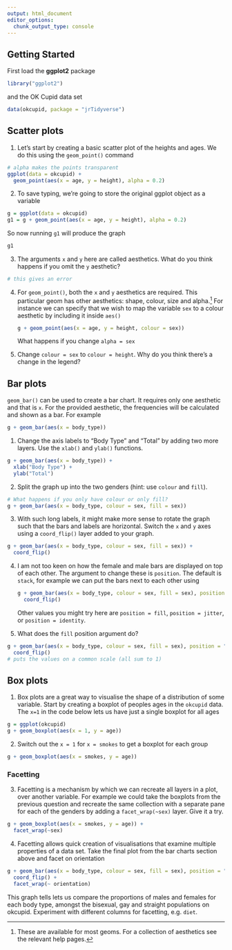 ```yaml
---
output: html_document
editor_options: 
  chunk_output_type: console
---
```

## Getting Started

First load the __ggplot2__ package
```r
library("ggplot2")
```
and the OK Cupid data set
```r
data(okcupid, package = "jrTidyverse")
```

## Scatter plots

1. Let's start by creating a basic scatter plot of the heights and ages. We do this using the `geom_point()` command

```r
# alpha makes the points transparent
ggplot(data = okcupid) + 
  geom_point(aes(x = age, y = height), alpha = 0.2)
```

2. To save typing, we're going to store the original ggplot object as a variable

```r
g = ggplot(data = okcupid)
g1 = g + geom_point(aes(x = age, y = height), alpha = 0.2)
```

So now running `g1` will produce the graph
```r
g1
```

3. The arguments `x` and `y` here are called aesthetics. What do you think happens if you omit the `y` aesthetic?

```r
# this gives an error
```

4. For `geom_point()`, both the `x` and `y` aesthetics are required. This particular geom has other aesthetics: shape, colour, size and alpha.^[These are available for most geoms. For a collection of aesthetics see the relevant help pages.]  For instance we can specify that we wish to map the variable `sex` to a colour aesthetic by including it inside `aes()`

    ```r
    g + geom_point(aes(x = age, y = height, colour = sex))
    ```
    What happens if you change `alpha = sex`
    
5. Change `colour = sex` to `colour = height`. Why do you think there's a change in the legend?

## Bar plots

`geom_bar()` can be used to create a bar chart. It requires only one aesthetic and that is `x`. For the provided aesthetic, the frequencies will be calculated and shown as a bar. For example

```r
g + geom_bar(aes(x = body_type))
```

1. Change the axis labels to "Body Type" and "Total" by adding two more layers. Use the `xlab()` and `ylab()` functions. 

```r
g + geom_bar(aes(x = body_type)) + 
  xlab("Body Type") + 
  ylab("Total")
```

2. Split the graph up into the two genders (hint: use `colour` and `fill`). 

```r
# What happens if you only have colour or only fill?
g + geom_bar(aes(x = body_type, colour = sex, fill = sex))
```

3. With such long labels, it might make more sense to rotate the graph such that the bars and labels are horizontal. Switch the `x` and `y` axes using a `coord_flip()` layer added to your graph.

```r
g + geom_bar(aes(x = body_type, colour = sex, fill = sex)) + 
  coord_flip()
```

4. I am not too keen on how the female and male bars are displayed on top of each other. The argument to change these is `position`.  The default is `stack`, for example we can put the bars next to each other using 

    ```r
    g + geom_bar(aes(x = body_type, colour = sex, fill = sex), position = "dodge") + 
      coord_flip()
    ```

    Other values you might try here are `position = fill`, `position = jitter`, or `position = identity`. 

5. What does the `fill` position argument do?

```r
g + geom_bar(aes(x = body_type, colour = sex, fill = sex), position = "fill") + 
  coord_flip()
# puts the values on a common scale (all sum to 1)
```

## Box plots

1. Box plots are a great way to visualise the shape of a distribution of some variable. Start by creating a boxplot of peoples ages in the `okcupid` data. The `x=1` in the code below lets us have just a single boxplot for all ages 

```r
g = ggplot(okcupid) 
g + geom_boxplot(aes(x = 1, y = age))
```

2. Switch out the `x = 1` for `x = smokes` to get a boxplot for each group

```r
g + geom_boxplot(aes(x = smokes, y = age))
```

### Facetting

3. Facetting is a mechanism by which we can recreate all layers in a plot, over another variable. For example we could take the boxplots from the previous question and recreate the same collection with a separate pane for each of the genders by adding a `facet_wrap(~sex)` layer. Give it a try.

```r
g + geom_boxplot(aes(x = smokes, y = age)) + 
  facet_wrap(~sex)
```

4. Facetting allows quick creation of visualisations that examine multiple properties of a data set. Take the final plot from the bar charts section above and facet on orientation

```r
g + geom_bar(aes(x = body_type, colour = sex, fill = sex), position = "fill") + 
  coord_flip() + 
  facet_wrap(~ orientation)
```

This graph tells lets us compare the proportions of males and females for each body type, amongst the bisexual, gay and straight populations on okcupid. Experiment with different columns for facetting, e.g. `diet`.
